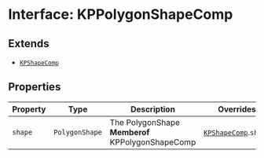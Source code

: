 # Interface: KPPolygonShapeComp

## Extends

- [`KPShapeComp`](/api/interfaces/KPShapeComp)

## Properties

| Property | Type | Description | Overrides |
| ------ | ------ | ------ | ------ |
| `shape` | `PolygonShape` | The PolygonShape **Memberof** KPPolygonShapeComp | [`KPShapeComp`](/api/interfaces/KPShapeComp).`shape` |
